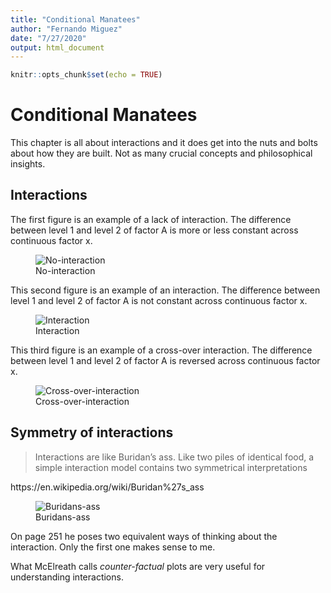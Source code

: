 ```yaml
---
title: "Conditional Manatees"
author: "Fernando Miguez"
date: "7/27/2020"
output: html_document
---
```


```r
knitr::opts_chunk$set(echo = TRUE)
```

# Conditional Manatees

This chapter is all about interactions and it does get into the nuts and bolts about how they are built. Not as many crucial concepts and philosophical insights.

## Interactions

The first figure is an example of a lack of interaction. The difference between level 1 and level 2 of factor A is more or less constant across continuous factor x.

![No-interaction](./figs/no-interaction.png)

This second figure is an example of an interaction. The difference between level 1 and level 2 of factor A is not constant across continuous factor x.

![Interaction](./figs/interaction.png)

This third figure is an example of a cross-over interaction. The difference between level 1 and level 2 of factor A is reversed across continuous factor x.

![Cross-over-interaction](./figs/cross-over-interaction.png)

## Symmetry of interactions

> Interactions are like Buridan's ass. Like two piles of identical food, a simple interaction model contains two symmetrical interpretations

https://en.wikipedia.org/wiki/Buridan%27s_ass

![Buridans-ass](./figs/Donkey_thinking.png)

On page 251 he poses two equivalent ways of thinking about the interaction. Only the first one makes sense to me.

What McElreath calls *counter-factual* plots are very useful for understanding interactions. 